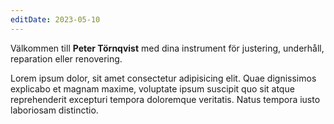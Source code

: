 ```yaml
---
editDate: 2023-05-10
---
```


<HeroImage src={heroImage.src} title="Stockholm" />

Välkommen till **Peter Törnqvist** med dina instrument för justering, underhåll, reparation eller renovering.

Lorem ipsum dolor, sit amet consectetur adipisicing elit.  Quae dignissimos explicabo et
magnam maxime, voluptate ipsum suscipit quo sit atque reprehenderit excepturi tempora
doloremque veritatis.  Natus tempora iusto laboriosam distinctio.
